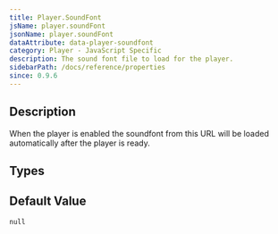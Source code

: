 ```yaml
---
title: Player.SoundFont
jsName: player.soundFont
jsonName: player.soundFont
dataAttribute: data-player-soundfont
category: Player - JavaScript Specific
description: The sound font file to load for the player.
sidebarPath: /docs/reference/properties
since: 0.9.6
---
```



## Description

When the player is enabled the soundfont from this URL will be loaded automatically after the player is ready.   

<PropertyDescription metadata={metadata} />

## Types

<TypeTable>
    <TypeRow name="string" />
</TypeTable>

## Default Value

`null`